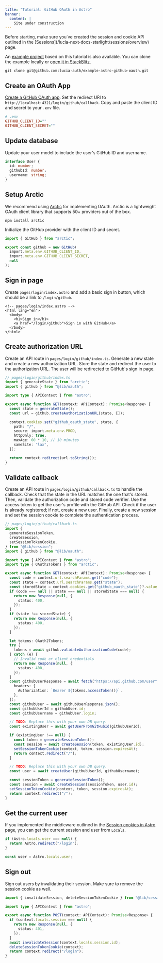 ```yaml
---
title: "Tutorial: GitHub OAuth in Astro"
banner:
  content: |
    Site under construction
---
```



<Aside>Before starting, make sure you've created the session and cookie API outlined in the [Sessions](/lucia-next-docs-starlight/sessions/overview) page.</Aside>

An [example project](https://github.com/lucia-auth/example-astro-github-oauth) based on this tutorial is also available. You can clone the example locally or [open it in StackBlitz](https://stackblitz.com/github/lucia-auth/example-astro-github-oauth).

```
git clone git@github.com:lucia-auth/example-astro-github-oauth.git
```

## Create an OAuth App

[Create a GitHub OAuth app](https://docs.github.com/en/apps/oauth-apps/building-oauth-apps/creating-an-oauth-app). Set the redirect URI to `http://localhost:4321/login/github/callback`. Copy and paste the client ID and secret to your `.env` file.

```ini
# .env
GITHUB_CLIENT_ID=""
GITHUB_CLIENT_SECRET=""
```

## Update database

Update your user model to include the user's GitHub ID and username.

```ts
interface User {
  id: number;
  githubId: number;
  username: string;
}
```

## Setup Arctic

We recommend using [Arctic](https://arcticjs.dev) for implementing OAuth. Arctic is a lightweight OAuth client library that supports 50+ providers out of the box.

```
npm install arctic
```

Initialize the GitHub provider with the client ID and secret.

```ts
import { GitHub } from "arctic";

export const github = new GitHub(
  import.meta.env.GITHUB_CLIENT_ID,
  import.meta.env.GITHUB_CLIENT_SECRET,
  null
);
```

## Sign in page

Create `pages/login/index.astro` and add a basic sign in button, which should be a link to `/login/github`.

```astro
<!-- pages/login/index.astro -->
<html lang="en">
  <body>
    <h1>Sign in</h1>
    <a href="/login/github">Sign in with GitHub</a>
  </body>
</html>
```

## Create authorization URL

Create an API route in `pages/login/github/index.ts`. Generate a new state and create a new authorization URL. Store the state and redirect the user to the authorization URL. The user will be redirected to GitHub's sign in page.

```ts
// pages/login/github/index.ts
import { generateState } from "arctic";
import { github } from "@lib/oauth";

import type { APIContext } from "astro";

export async function GET(context: APIContext): Promise<Response> {
  const state = generateState();
  const url = github.createAuthorizationURL(state, []);

  context.cookies.set("github_oauth_state", state, {
    path: "/",
    secure: import.meta.env.PROD,
    httpOnly: true,
    maxAge: 60 * 10, // 10 minutes
    sameSite: "lax",
  });

  return context.redirect(url.toString());
}
```

## Validate callback

Create an API route in `pages/login/github/callback.ts` to handle the callback. Check that the state in the URL matches the one that's stored. Then, validate the authorization code and stored code verifier. Use the access token to get the user's profile with the GitHub API. Check if the user is already registered; if not, create a new user. Finally, create a new session and set the session cookie to complete the authentication process.

```ts
// pages/login/github/callback.ts
import {
  generateSessionToken,
  createSession,
  setSessionTokenCookie,
} from "@lib/session";
import { github } from "@lib/oauth";

import type { APIContext } from "astro";
import type { OAuth2Tokens } from "arctic";

export async function GET(context: APIContext): Promise<Response> {
  const code = context.url.searchParams.get("code");
  const state = context.url.searchParams.get("state");
  const storedState = context.cookies.get("github_oauth_state")?.value ?? null;
  if (code === null || state === null || storedState === null) {
    return new Response(null, {
      status: 400,
    });
  }
  if (state !== storedState) {
    return new Response(null, {
      status: 400,
    });
  }

  let tokens: OAuth2Tokens;
  try {
    tokens = await github.validateAuthorizationCode(code);
  } catch (e) {
    // Invalid code or client credentials
    return new Response(null, {
      status: 400,
    });
  }
  const githubUserResponse = await fetch("https://api.github.com/user", {
    headers: {
      Authorization: `Bearer ${tokens.accessToken()}`,
    },
  });
  const githubUser = await githubUserResponse.json();
  const githubUserId = githubUser.id;
  const githubUsername = githubUser.login;

  // TODO: Replace this with your own DB query.
  const existingUser = await getUserFromGitHubId(githubUserId);

  if (existingUser !== null) {
    const token = generateSessionToken();
    const session = await createSession(token, existingUser.id);
    setSessionTokenCookie(context, token, session.expiresAt);
    return context.redirect("/");
  }

  // TODO: Replace this with your own DB query.
  const user = await createUser(githubUserId, githubUsername);

  const sessionToken = generateSessionToken();
  const session = await createSession(sessionToken, user.id);
  setSessionTokenCookie(context, token, session.expiresAt);
  return context.redirect("/");
}
```

## Get the current user

If you implemented the middleware outlined in the [Session cookies in Astro](/lucia-next-docs-starlight/sessions/cookies/astro) page, you can get the current session and user from `Locals`.

```ts
if (Astro.locals.user === null) {
  return Astro.redirect("/login");
}

const user = Astro.locals.user;
```

## Sign out

Sign out users by invalidating their session. Make sure to remove the session cookie as well.

```ts
import { invalidateSession, deleteSessionTokenCookie } from "@lib/session";

import type { APIContext } from "astro";

export async function POST(context: APIContext): Promise<Response> {
  if (context.locals.session === null) {
    return new Response(null, {
      status: 401,
    });
  }
  await invalidateSession(context.locals.session.id);
  deleteSessionTokenCookie(context);
  return context.redirect("/login");
}
```
